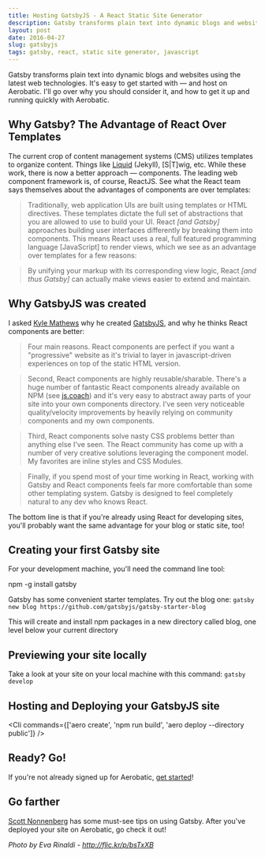 ```yaml
---
title: Hosting GatsbyJS - A React Static Site Generator
description: Gatsby transforms plain text into dynamic blogs and websites using the latest web technologies. It's easy to get started with — and host on Aerobatic
layout: post
date: 2016-04-27
slug: gatsbyjs
tags: gatsby, react, static site generator, javascript
---
```



Gatsby transforms plain text into dynamic blogs and websites using the latest web technologies. It's easy to get started with — and host on Aerobatic. I'll go over why you should consider it, and how to get it up and running quickly with Aerobatic.

## Why Gatsby? The Advantage of React Over Templates

The current crop of content management systems (CMS) utilizes templates to organize content. Things like [Liquid](https://shopify.github.io/liquid/) (Jekyll), [S|T]wig, etc. While these work, there is now a better approach — components. The leading web component framework is, of course, ReactJS. See what the React team says themselves about the advantages of components are over templates:

> Traditionally, web application UIs are built using templates or HTML directives. These templates dictate the full set of abstractions that you are allowed to use to build your UI. React _[and Gatsby]_ approaches building user interfaces differently by breaking them into components. This means React uses a real, full featured programming language [JavaScript] to render views, which we see as an advantage over templates for a few reasons:

> By unifying your markup with its corresponding view logic, React _[and thus Gatsby]_ can actually make views easier to extend and maintain.

## Why GatsbyJS was created

I asked [Kyle Mathews](https://twitter.com/kylemathews) why he created [GatsbyJS](https://github.com/gatsbyjs/gatsby), and why he thinks React components are better:

> Four main reasons. React components are perfect if you want a "progressive" website as it's trivial to layer in javascript-driven experiences on top of the static HTML version.

> Second, React components are highly reusable/sharable. There's a huge number of fantastic React components already available on NPM (see [js.coach](https://js.coach)) and it's very easy to abstract away parts of your site into your own components directory. I've seen very noticeable quality/velocity improvements by heavily relying on community components and my own components.

> Third, React components solve nasty CSS problems better than anything else I've seen. The React community has come up with a number of very creative solutions leveraging the component model. My favorites are inline styles and CSS Modules.

> Finally, if you spend most of your time working in React, working with Gatsby and React components feels far more comfortable than some other templating system. Gatsby is designed to feel completely natural to any dev who knows React.

The bottom line is that if you're already using React for developing sites, you'll probably want the same advantage for your blog or static site, too!

## Creating your first Gatsby site

For your development machine, you'll need the command line tool:

<Cli>npm -g install gatsby</Cli>

Gatsby has some convenient starter templates. Try out the blog one:
`gatsby new blog https://github.com/gatsbyjs/gatsby-starter-blog`

This will create and install npm packages in a new directory called blog, one level below your current directory

## Previewing your site locally

Take a look at your site on your local machine with this command:
`gatsby develop`

## Hosting and Deploying your GatsbyJS site

<Cli commands={['aero create', 'npm run build', 'aero deploy --directory public']} />

## Ready? Go!

If you're not already signed up for Aerobatic, [get started](https://www.aerobatic.com/docs/getting-started/)!

## Go farther

[Scott Nonnenberg](https://blog.scottnonnenberg.com/practical-gatsby-js/) has some must-see tips on using Gatsby. After you've deployed your site on Aerobatic, go check it out!

_Photo by Eva Rinaldi - http://flic.kr/p/bsTxXB_
